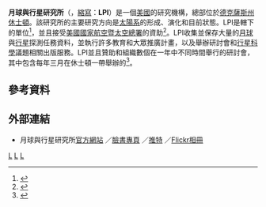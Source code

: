 {{Expand|time=2013-07-11}}
{{noteTA
|1=zh-cn:大学空间研究协会; zh-tw:大學太空研究協會; 
|2=zh-cn:美国国家航空航天局; zh-tw:美國國家航空暨太空總署; zh-hk:美國太空總署;
}}

'''月球與行星研究所'''（{{lang-en|'''Lunar and Planetary Institute'''}}，[[縮寫|縮寫]]：'''LPI'''）是一個[[美國|美國]]的研究機構，總部位於[[德克薩斯州|德克薩斯州]][[休士頓|休士頓]]。該研究所的主要研究方向是[[太陽系|太陽系]]的形成、演化和目前狀態。LPI是{{link-en|大學太空研究協會|Universities Space Research Association}}轄下的單位<ref>{{Cite web |url=http://www.usra.edu/ |title=USRA |access-date=2013-07-11 |archive-date=2021-03-26 |archive-url=https://web.archive.org/web/20210326045051/https://www.usra.edu/ |dead-url=no }}</ref>，並且接受[[美國國家航空暨太空總署|美國國家航空暨太空總署]]的{{link-en|美國國家航空暨太空總署科學任務理事會|Science Mission Directorate|科學任務理事會}}資助<ref>{{Cite web |url=http://www.nasa.gov/ |title=NASA |access-date=2013-07-11 |archive-date=2007-07-14 |archive-url=https://web.archive.org/web/20070714191601/http://solarsystem.nasa.gov/missions/profile.cfm?MCode=MESSENGER |dead-url=no }}</ref>。LPI收集並保存大量的[[月球|月球]]與[[行星|行星]]探測任務資料，並執行許多教育和大眾推廣計畫，以及舉辦研討會和[[行星科學|行星科學]]議題相關出版服務。LPI並且贊助和組織數個在一年中不同時間舉行的研討會，其中包含每年三月在休士頓一帶舉辦的{{link-en|月球與行星科學研討會|Lunar and Planetary Science Conference}}<ref>{{Cite web |url=http://www.lpi.usra.edu/meetings/lpsc2012/ |title=43rd LPSC |access-date=2013-07-11 |archive-date=2020-11-27 |archive-url=https://web.archive.org/web/20201127015030/http://www.lpi.usra.edu/meetings/lpsc2012/ |dead-url=no }}</ref>。

== 參考資料 ==
{{Reflist|2}}

==外部連結==
*月球與行星研究所[http://www.lpi.usra.edu 官方網站] {{Wayback|url=http://www.lpi.usra.edu/ |date=20151127001853 }}／[http://www.facebook.com/LunarandPlanetaryInstitute 臉書專頁] {{Wayback|url=http://www.facebook.com/LunarandPlanetaryInstitute |date=20201231213347 }}／[http://twitter.com/LPI_Library 推特] {{Wayback|url=http://twitter.com/LPI_Library |date=20210224191958 }}／[http://www.flickr.com/photos/lunarandplanetaryinstitute Flickr相冊] {{Wayback|url=http://www.flickr.com/photos/lunarandplanetaryinstitute |date=20210311044626 }}

[[Category:美國研究機構|L]]
[[Category:天文組織和機構|L]]
[[Category:行星科學|L]]